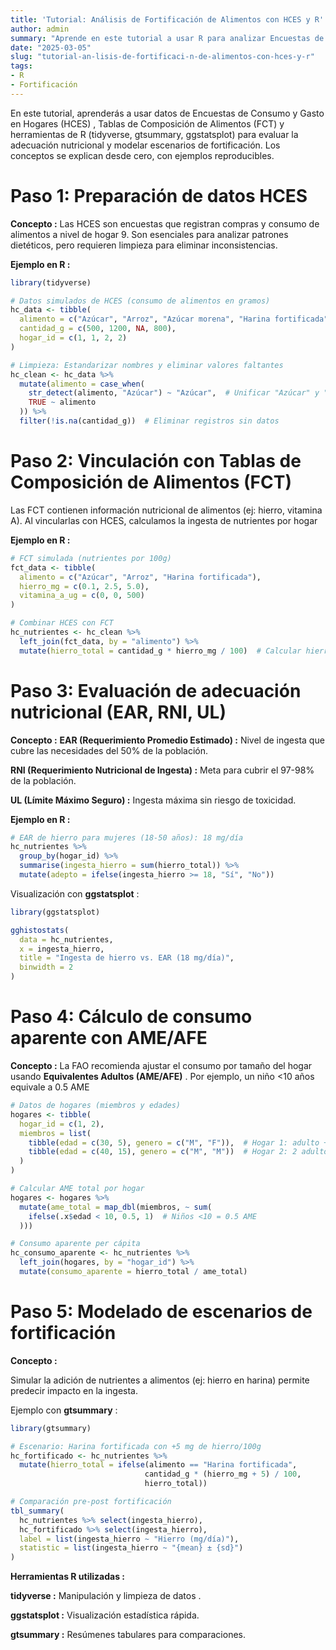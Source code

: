 ```yaml
---
title: 'Tutorial: Análisis de Fortificación de Alimentos con HCES y R'
author: admin
summary: "Aprende en este tutorial a usar R para analizar Encuestas de Consumo y Gasto en Hogares  y Tablas de Composición de Alimentos."
date: "2025-03-05"
slug: "tutorial-an-lisis-de-fortificaci-n-de-alimentos-con-hces-y-r"
tags:
- R
- Fortificación
---
```


En este tutorial, aprenderás a usar datos de Encuestas de Consumo y Gasto en Hogares (HCES) , Tablas de Composición de Alimentos (FCT) y herramientas de R (tidyverse, gtsummary, ggstatsplot) para evaluar la adecuación nutricional y modelar escenarios de fortificación. Los conceptos se explican desde cero, con ejemplos reproducibles.

# Paso 1: Preparación de datos HCES

**Concepto :** Las HCES son encuestas que registran compras y consumo de alimentos a nivel de hogar 9. Son esenciales para analizar patrones dietéticos, pero requieren limpieza para eliminar inconsistencias.

**Ejemplo en R :**

```r
library(tidyverse)

# Datos simulados de HCES (consumo de alimentos en gramos)
hc_data <- tibble(
  alimento = c("Azúcar", "Arroz", "Azúcar morena", "Harina fortificada"),
  cantidad_g = c(500, 1200, NA, 800),
  hogar_id = c(1, 1, 2, 2)
)

# Limpieza: Estandarizar nombres y eliminar valores faltantes
hc_clean <- hc_data %>%
  mutate(alimento = case_when(
    str_detect(alimento, "Azúcar") ~ "Azúcar",  # Unificar "Azúcar" y "Azúcar morena"
    TRUE ~ alimento
  )) %>%
  filter(!is.na(cantidad_g))  # Eliminar registros sin datos
```

# Paso 2: Vinculación con Tablas de Composición de Alimentos (FCT)

Las FCT contienen información nutricional de alimentos (ej: hierro, vitamina A). Al vincularlas con HCES, calculamos la ingesta de nutrientes por hogar

**Ejemplo en R :**

```r
# FCT simulada (nutrientes por 100g)
fct_data <- tibble(
  alimento = c("Azúcar", "Arroz", "Harina fortificada"),
  hierro_mg = c(0.1, 2.5, 5.0),
  vitamina_a_ug = c(0, 0, 500)
)

# Combinar HCES con FCT
hc_nutrientes <- hc_clean %>%
  left_join(fct_data, by = "alimento") %>%
  mutate(hierro_total = cantidad_g * hierro_mg / 100)  # Calcular hierro total consumido
```

# Paso 3: Evaluación de adecuación nutricional (EAR, RNI, UL)

**Concepto :** 
**EAR (Requerimiento Promedio Estimado) :** Nivel de ingesta que cubre las necesidades del 50% de la población.

**RNI (Requerimiento Nutricional de Ingesta) :** Meta para cubrir el 97-98% de la población.

**UL (Límite Máximo Seguro) :** Ingesta máxima sin riesgo de toxicidad.

**Ejemplo en R :**

```r
# EAR de hierro para mujeres (18-50 años): 18 mg/día
hc_nutrientes %>%
  group_by(hogar_id) %>%
  summarise(ingesta_hierro = sum(hierro_total)) %>%
  mutate(adepto = ifelse(ingesta_hierro >= 18, "Sí", "No"))
```

Visualización con **ggstatsplot** :

```r
library(ggstatsplot)

gghistostats(
  data = hc_nutrientes,
  x = ingesta_hierro,
  title = "Ingesta de hierro vs. EAR (18 mg/día)",
  binwidth = 2
)
```
# Paso 4: Cálculo de consumo aparente con AME/AFE

**Concepto :**
La FAO recomienda ajustar el consumo por tamaño del hogar usando **Equivalentes Adultos (AME/AFE)** . Por ejemplo, un niño <10 años equivale a 0.5 AME

```r
# Datos de hogares (miembros y edades)
hogares <- tibble(
  hogar_id = c(1, 2),
  miembros = list(
    tibble(edad = c(30, 5), genero = c("M", "F")),  # Hogar 1: adulto + niño
    tibble(edad = c(40, 15), genero = c("M", "M"))  # Hogar 2: 2 adultos
  )
)

# Calcular AME total por hogar
hogares <- hogares %>%
  mutate(ame_total = map_dbl(miembros, ~ sum(
    ifelse(.x$edad < 10, 0.5, 1)  # Niños <10 = 0.5 AME
  )))

# Consumo aparente per cápita
hc_consumo_aparente <- hc_nutrientes %>%
  left_join(hogares, by = "hogar_id") %>%
  mutate(consumo_aparente = hierro_total / ame_total)
```

# Paso 5: Modelado de escenarios de fortificación

**Concepto :**

Simular la adición de nutrientes a alimentos (ej: hierro en harina) permite predecir impacto en la ingesta.

Ejemplo con **gtsummary** :

```r
library(gtsummary)

# Escenario: Harina fortificada con +5 mg de hierro/100g
hc_fortificado <- hc_nutrientes %>%
  mutate(hierro_total = ifelse(alimento == "Harina fortificada", 
                              cantidad_g * (hierro_mg + 5) / 100,
                              hierro_total))

# Comparación pre-post fortificación
tbl_summary(
  hc_nutrientes %>% select(ingesta_hierro),
  hc_fortificado %>% select(ingesta_hierro),
  label = list(ingesta_hierro ~ "Hierro (mg/día)"),
  statistic = list(ingesta_hierro ~ "{mean} ± {sd}")
)
```

**Herramientas R utilizadas :**

**tidyverse :** Manipulación y limpieza de datos .

**ggstatsplot :** Visualización estadística rápida.

**gtsummary :** Resúmenes tabulares para comparaciones.

